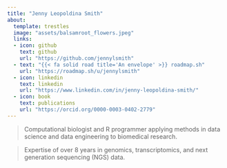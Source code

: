 ```yaml
---
title: "Jenny Leopoldina Smith"
about: 
  template: trestles
  image: "assets/balsamroot_flowers.jpeg"
  links:
  - icon: github
    text: github
    url: "https://github.com/jennylsmith"
  - text: "{{< fa solid road title='An envelope' >}} roadmap.sh"
    url: "https://roadmap.sh/u/jennylsmith"
  - icon: linkedin
    text: linkedin
    url: "https://www.linkedin.com/in/jenny-leopoldina-smith/"
  - icon: book
    text: publications
    url: "https://orcid.org/0000-0003-0402-2779"
---
```


<!-- <i class="fa-solid fa-road"></i> -->
<!-- "{{< iconify fa6-brands mastodon >}}" -->
<!-- "{{< fa envelope title='An envelope' >}}" -->
>  Computational biologist and R programmer applying methods in data science and data engineering to biomedical research. 

> Expertise of over 8 years in genomics, transcriptomics, and next generation sequencing (NGS) data.



